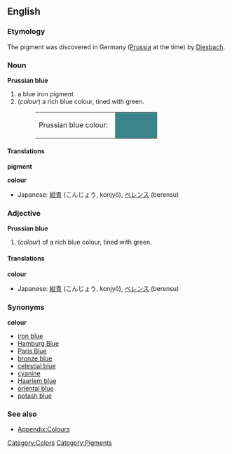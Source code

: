 {{Wikipedia}}
==English==

===Etymology===
The pigment was discovered in Germany ([[Prussia]] at the time) by [[Diesbach]].

===Noun===
'''Prussian blue'''
# a blue iron pigment
#(''colour'') a rich blue colour, tined with green.
#:<table><tr><td>Prussian blue colour: &nbsp;</td><td bgcolor="#3C838C" width="80">&nbsp; </td></tr></table>

====Translations====
'''pigment'''
{{top}}
{{mid}}
{{bottom}}

'''colour'''
{{top}}
*Japanese: [[紺青]] (こんじょう, konjyō), [[ベレンス]] (berensu)
{{mid}}
{{bottom}}

===Adjective===
'''Prussian blue'''
#(''colour'') of a rich blue colour, tined with green.

====Translations====
'''colour'''
{{top}}
*Japanese: [[紺青]] (こんじょう, konjyō), [[ベレンス]] (berensu)
{{mid}}
{{bottom}}

===Synonyms===
'''colour'''
*[[iron blue]]
*[[Hamburg Blue]]
*[[Paris Blue]]
*[[bronze blue]]
*[[celestial blue]]
*[[cyanine]]
*[[Haarlem blue]]
*[[oriental blue]]
*[[potash blue]]

===See also===
*[[Wiktionary_Appendix:Colours|Appendix:Colours]]

[[Category:Colors]]
[[Category:Pigments]]